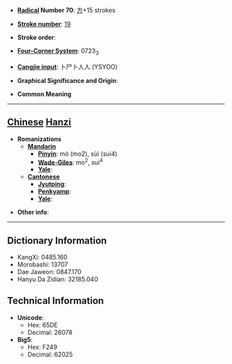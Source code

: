 * '''[[Wiktionary:Chinese radical index| Radical]] Number 70''': [[Wiktionary:Chinese radical index 方|方]]+15 strokes

* '''[[Wiktionary:Chinese total strokes index|Stroke number]]''': [[Wiktionary:Chinese total strokes index 19|19]]

* '''Stroke order''': 

* '''[[Wiktionary:Chinese four corner index|Four-Corner System]]''': 0723<sub>3</sub>

* '''[[Wiktionary:Chinese Cangjie index|Cangjie input]]''': 卜尸卜人人 (YSYOO)

* '''Graphical Significance and Origin''': 

* '''Common Meaning'''

----

== [[Chinese]] [[Hanzi]] ==

* '''Romanizations'''
** '''[[Mandarin]]'''
*** '''[[Pinyin]]''': mó (mo2), sùi (sui4)
*** '''[[Wade-Giles]]''': mo<sup>2</sup>, sui<sup>4</sup>
*** '''[[Yale]]''': 
** '''[[Cantonese]]'''
*** '''[[Jyutping]]''':
*** '''[[Penkyamp]]''': 
*** '''[[Yale]]''': 

* '''Other info''': 

----

== Dictionary Information ==

* KangXi: 0485.160
* Morobashi: 13707
* Dae Jaweon: 0847.170
* Hanyu Da Zidian: 32185.040

== Technical Information ==

* '''Unicode''':
** Hex: 65DE
** Decimal: 26078
* '''Big5''':
** Hex: F249
** Decimal: 62025